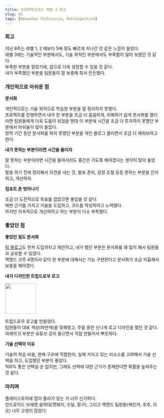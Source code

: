 ```yaml
---
title: 우아한테크코스 레벨 3 회고
slug: 42
tags: [Woowahan Techcourse, Retrospective]
---
```



### 회고

지난 8주는 레벨 1, 2 때보다 5배 정도 빠르게 지나간 것 같은 느낌이 들었다.  
레벨 3에는 기술적인 부분에서도, 기술 외적인 부분에서도 부족함이 많이 보였던 것 같다.  
부족한 부분을 알았기에, 앞으로 더욱 성장할 수 있을 것 같다.  
내가 부족했던 부분을 팀원들이 잘 보충해 줘서 든든했다.  

### 개인적으로 아쉬운 점

**문서화**

개인적으로는 기술 외적으로 학습한 부분을 잘 정리하지 못했다.  
프로젝트를 진행하면서 내가 한 부분을 조금 더 꼼꼼하게, 이해하기 쉽게 문서화를 했더라면 팀원들에게 더욱 도움이 되었을 텐데 이 부분에 시간을 조금 더 투자하지 못했던 부분에서 아쉬움이 많이 들었다.  
방학 기간 동안 문서화를 하지 못했던 부분을 개인 블로그 올리면서 조금 더 채워보려고 한다.  

**내가 못하는 부분이라면 시간을 들이자**

잘 못하는 부분이라면 시간을 들여서라도 중간은 가도록 해야겠다는 생각이 많이 들었다.  
말을 하기 전에 정리해서 의견을 내는 것, 발표 준비, 감정 조절 등등
못하는 부분을 인지하고, 개선하자.  

**컴포트 존 벗어나기**

조금 더 도전적으로 목표를 잡았으면 좋았을 것 같다.  
매번 근거를 가지고 기술을 도입하고, 코드를 작성하려고 노력했다.  
하지만 지속적으로 개선하려고 하는 부분이 다소 부족했다.  

### 좋았던 점

**좋았던 점도 문서화**

[팀 블로그](https://tripdraw.blog)도 먼저 도입하자고 제안하고, 내가 했던 부분은 문서화를 꽤 많이 해서 팀원들과 공유할 수 있었다.  
백엔드 크루 4명이서 같이 한 부분에 대해서는 기능 구현한다고 문서화가 조금 미흡해서 보충을 해야겠다.  

**내가 디자인한 트립드로우 로고**

<img src={logo} width="100"/>

트립드로우 로고를 만들었다.  
팀원들이 대표 색상(파란색)을 정해줬고, 주말 동안 신나게 로고 디자인을 했던 것 같다.  
아래의 D 부분은 유튜브 강의 들으면서 직접 만들어서 뿌듯하다.  

**기술 선택의 이유**

기술의 학습 비용, 현재 구조에 적합한지, 실제 가지고 있는 리소스를 고려해서 기술 선택을 하고, 도입했던 부분이 좋았다.  
100% 좋은 선택일 순 없지만, 그래도 선택에 대한 근거가 존재한다면 확률을 높혀주는 것 같다.  

### 마치며

플레이스토어에 앱이 올라가 있는 거 너무 신기하다.  
안드로이드 브레멘 음악대(멧돼지, 수달, 핑구), 그리고 백엔드 팀원들(체인저, 후추, 리오) 너무 고생이 많았다.  
